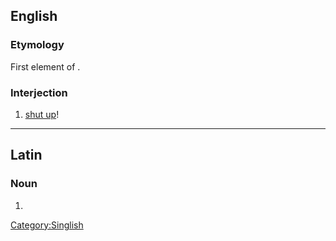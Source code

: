 {{also|Thiam}}
==English==

===Etymology===
First element of {{etyl|nan-hok|en}} {{zh-l|恬去|tr=tiām-khì, tiām-khù|shut up}}.

===Interjection===
{{en-interj}}

# {{lb|en|Singapore|informal}} [[shut up]]!
[[Category:Singlish]]

----

==Latin==

===Noun===
{{la-noun-form|thīam}}

# {{inflection of|thīa||acc|s|lang=la}}